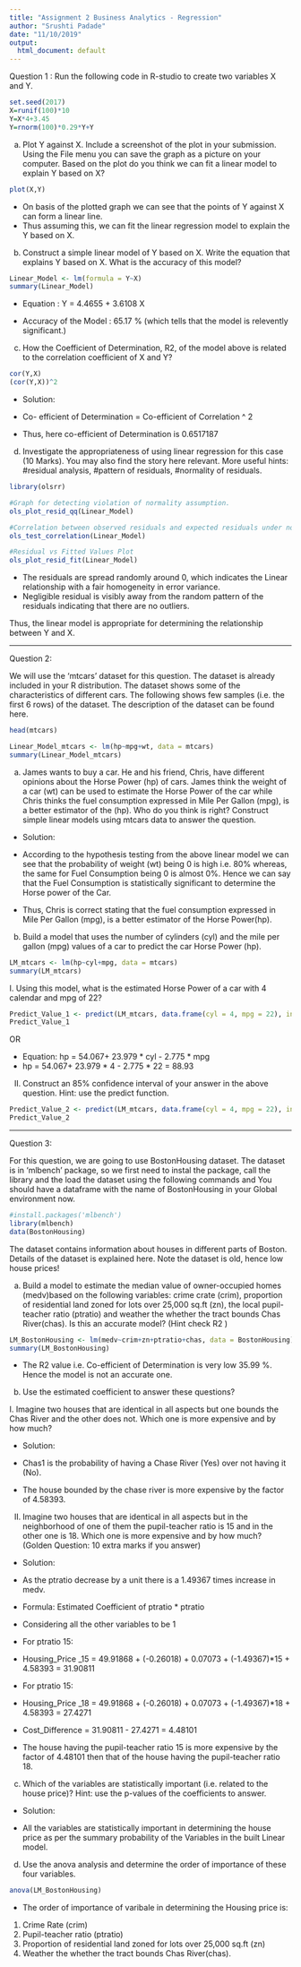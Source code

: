 ---
title: "Assignment 2 Business Analytics - Regression"
author: "Srushti Padade"
date: "11/10/2019"
output:
  html_document: default
---
Question 1 : Run the following code in R-studio to create two variables X and Y.

```{r}
set.seed(2017)
X=runif(100)*10
Y=X*4+3.45
Y=rnorm(100)*0.29*Y+Y
```

a) Plot Y against X. Include a screenshot of the plot in your submission. Using the File menu you can save the graph as a picture on your computer.  Based on the plot do you think we can fit a linear model to explain Y based on X?

```{r}
plot(X,Y)
```

* On basis of the plotted graph we can see that the points of Y against X can form a linear line.
* Thus assuming this, we can fit the linear regression model to explain the Y  based on X. 

b) Construct a simple linear model of Y based on X. Write the equation that explains Y based on X. What is the accuracy of this model? 

```{r}
Linear_Model <- lm(formula = Y~X)
summary(Linear_Model)
```

* Equation : Y = 4.4655 + 3.6108 X

* Accuracy of the Model : 65.17 % (which tells that the model is relevently significant.)

c) How the Coefficient of Determination, R2, of the model above is related to the correlation coefficient of X and Y?

```{r}
cor(Y,X)
(cor(Y,X))^2
```

* Solution: 

* Co- efficient of Determination = Co-efficient of Correlation ^ 2
* Thus, here co-efficient of Determination is 0.6517187

d) Investigate the appropriateness of using linear regression for this case (10 Marks). You may also find the story here relevant. 
More useful hints: #residual analysis, #pattern of residuals, #normality of residuals.

```{r}
library(olsrr)

#Graph for detecting violation of normality assumption.
ols_plot_resid_qq(Linear_Model)

#Correlation between observed residuals and expected residuals under normality.
ols_test_correlation(Linear_Model)

#Residual vs Fitted Values Plot
ols_plot_resid_fit(Linear_Model)
```

* The residuals are spread randomly around 0, which indicates the Linear relationship with a fair homogeneity in error variance. 
* Negligible residual is visibly away from the random pattern of the residuals indicating that there are no outliers.

Thus, the linear model is appropriate for determining the relationship between Y and X.

***

Question 2:

We will use the ‘mtcars’ dataset for this question. The dataset is already included in your R distribution. The dataset shows some of the characteristics of different cars. The following shows few samples (i.e. the first 6 rows) of the dataset. The description of the dataset can be found here.

```{r}
head(mtcars)

Linear_Model_mtcars <- lm(hp~mpg+wt, data = mtcars)
summary(Linear_Model_mtcars)
```

a) James wants to buy a car.  He and his friend, Chris, have different opinions about the Horse Power (hp) of cars. James think the weight of a car (wt) can be used to estimate the Horse Power of the car while Chris thinks the fuel consumption expressed in Mile Per Gallon (mpg), is a better estimator of the (hp). Who do you think is right? Construct simple linear models using mtcars data to answer the question. 

* Solution:

* According to the hypothesis testing from the above linear model we can see that the probability of weight (wt) being 0 is high i.e. 80% whereas, the same for Fuel Consumption being 0 is almost 0%. Hence we can say that the Fuel Consumption is statistically significant to determine the Horse power of the Car.
* Thus, Chris is correct stating that the fuel consumption expressed in Mile Per Gallon (mpg), is a better estimator of the Horse Power(hp).

b) Build a model that uses the number of cylinders (cyl) and the mile per gallon (mpg) values of a car to predict the car Horse Power (hp).

```{r}
LM_mtcars <- lm(hp~cyl+mpg, data = mtcars)
summary(LM_mtcars)
```

I. Using this model, what is the estimated Horse Power of a car with 4 calendar and mpg of 22?

```{r}
Predict_Value_1 <- predict(LM_mtcars, data.frame(cyl = 4, mpg = 22), interval = "prediction")
Predict_Value_1
```

OR

* Equation: hp = 54.067+ 23.979 * cyl - 2.775 * mpg
* hp = 54.067+ 23.979 * 4 - 2.775 * 22 = 88.93

II. Construct an 85% confidence interval of your answer in the above question. Hint: use the predict function.

```{r}
Predict_Value_2 <- predict(LM_mtcars, data.frame(cyl = 4, mpg = 22), interval = "confidence", level = 0.85)
Predict_Value_2
```

***

Question 3:

For this question, we are going to use BostonHousing dataset. The dataset is in ‘mlbench’ package, so we first need to instal the package, call the library and the load the dataset using the following commands and You should have a dataframe with the name of BostonHousing in your Global environment now.

```{r}
#install.packages('mlbench')
library(mlbench)
data(BostonHousing)
```

The dataset contains information about houses in different parts of Boston. Details of the dataset is explained here. Note the dataset is old, hence low house prices! 

a) Build a model to estimate the median value of owner-occupied homes (medv)based on the following variables: crime crate (crim), proportion of residential land zoned for lots over 25,000 sq.ft (zn), the local pupil-teacher ratio (ptratio) and weather the whether the tract bounds Chas River(chas). Is this an accurate model? (Hint check R2 )

```{r}
LM_BostonHousing <- lm(medv~crim+zn+ptratio+chas, data = BostonHousing)
summary(LM_BostonHousing)
```

* The R2 value i.e. Co-efficient of Determination is very low 35.99 %. Hence the model is not an accurate one.

b) Use the estimated coefficient to answer these questions? 	

I. Imagine two houses that are identical in all aspects but one bounds the Chas River and the other does not. Which one is more expensive and by how much?

* Solution:

* Chas1 is the probability of having a Chase River (Yes) over not having it (No).
* The house bounded by the chase river is more expensive by the factor of 4.58393.

II. Imagine two houses that are identical in all aspects but in the neighborhood of one of them the pupil-teacher ratio is 15 and in the other one is 18. Which one is more expensive and by how much? (Golden Question: 10 extra marks if you answer)

* Solution:

* As the ptratio decrease by a unit there is a 1.49367 times increase in medv.

* Formula: Estimated Coefficient of ptratio * ptratio

* Considering all the other variables to be 1

* For ptratio 15: 
* Housing_Price _15 = 49.91868 + (-0.26018) + 0.07073 + (-1.49367)*15 + 4.58393
= 31.90811

* For ptratio 15: 
* Housing_Price _18 = 49.91868 + (-0.26018) + 0.07073 + (-1.49367)*18 + 4.58393
= 27.4271

* Cost_Difference = 31.90811 - 27.4271
= 4.48101

* The house having the pupil-teacher ratio 15 is more expensive by the factor of 4.48101 then that of the house having the pupil-teacher ratio 18.

c) Which of the variables are statistically important (i.e. related to the house price)? Hint: use the p-values of the coefficients to answer.

* Solution:

* All the variables are statistically important in determining the house price as per the summary probability of the Variables in the built Linear model.

d) Use the anova analysis and determine the order of importance of these four variables.

```{r}
anova(LM_BostonHousing)
```

* The order of importance of varibale in determining the Housing price is:
1. Crime Rate (crim)
2. Pupil-teacher ratio (ptratio)
3. Proportion of residential land zoned for lots over 25,000 sq.ft (zn)
4. Weather the whether the tract bounds Chas River(chas). 
